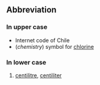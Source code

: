 ==Abbreviation==
===In upper case===

*Internet code of Chile
*(''chemistry'') symbol for [[chlorine]]

===In lower case===

# [[centilitre]], [[centiliter]]